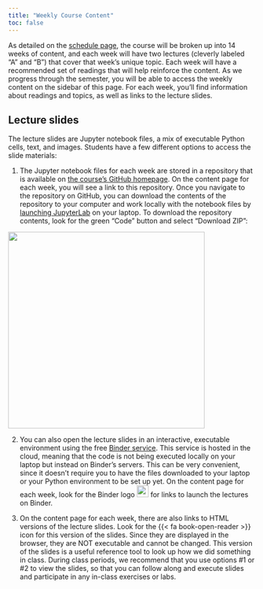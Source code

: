 ```yaml
---
title: "Weekly Course Content"
toc: false
---
```


As detailed on the [schedule page](../schedule.qmd), the course will be broken up into 14 weeks of content, and each week will 
have two lectures (cleverly labeled "A" and "B") that cover that week's unique 
topic. Each week will have a recommended set of readings that will help reinforce
the content. As we progress through the semester, you will be able 
to access the weekly content on the sidebar of this page. For each week, you'll find 
information about readings and topics, as well as links to the lecture slides. 

## Lecture slides

The lecture slides are Jupyter notebook files, a mix of executable Python 
cells, text, and images. Students have a few different options to access
the slide materials:

1. The Jupyter notebook files for each week are stored in a repository that is available on [the course's GitHub homepage]({{< var github_org >}}). On the content page for each week, you will see a link to this repository. Once you navigate to the repository on GitHub, you can download the contents of the repository to your computer and work locally with the notebook files by [launching JupyterLab](/resource/install.html#launching-a-jupyter-notebook) on your laptop. To download the repository contents, look for the green "Code" button and select "Download ZIP":

![](/files/download-zip-github.png){width=400 fig-align="center"}

2. You can also open the lecture slides in an interactive, executable environment using the free [Binder service](https://mybinder.readthedocs.io/en/latest/). This service is hosted in the cloud, meaning that the code is not being executed locally on your laptop but instead on Binder's servers. This can be very convenient, since it doesn't require you to have the files downloaded to your laptop or your Python environment to be set up yet. On the content page for each week, look for the Binder logo ![](/files/binder-favicon.webp){width=24 fig-align="center"} for links to launch the lectures on Binder.

3. On the content page for each week, there are also links to HTML versions of the lecture slides. Look for the {{< fa book-open-reader >}} icon for this version of the slides. Since they are displayed in the browser, they are NOT executable and cannot be changed. This version of the slides is a useful reference tool to look up how we did something in class. During class periods, we recommend that you use options #1 or #2 to view the slides, so that you can follow along and execute slides and participate in any in-class exercises or labs.